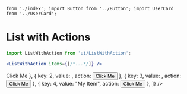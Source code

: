	from './index'; import Button from '../Button'; import UserCard
	from '../UserCard';

<Meta
	title="Display/List with Action"
	component={ListWithAction}
/>

# List with Actions
```jsx
import ListWithAction from 'ui/ListWithAction';

<ListWithAction items={[/*...*/]} />
```

<Canvas>
	<Story name="List with Action">
		<ListWithAction
			items={[
				{ key: 1, value: "My Item", action: <Button>Click Me</Button> },
				{ key: 2, value: <UserCard style={{marginLeft:'-0.5rem'}} name="Example Person" role="Editor" email="example.person@website.com" />, action: <Button>Click Me</Button> },
				{ key: 3, value: <UserCard style={{marginLeft:'-0.5rem'}} name="Example Person" role="Editor" email="example.person@website.com" />, action: <Button>Click Me</Button> },
				{ key: 4, value: "My Item", action: <Button>Click Me</Button> },
			]}
		/>
	</Story>
</Canvas>
